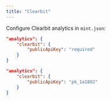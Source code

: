 ```yaml
---
title: "Clearbit"
---
```


Configure Clearbit analytics in `mint.json`:

<CodeGroup>

```json Analytics options in mint.json
"analytics": {
    "clearbit": {
        "publicApiKey": "required"
    }
}
```

```json Example
"analytics": {
    "clearbit": {
        "publicApiKey": "pk_1a1882"
    }
}
```

</CodeGroup>
</fileContent>